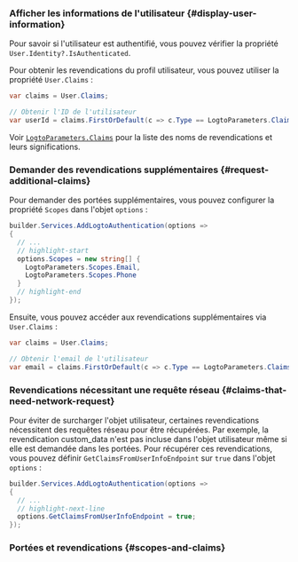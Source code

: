 
### Afficher les informations de l'utilisateur \{#display-user-information}

Pour savoir si l'utilisateur est authentifié, vous pouvez vérifier la propriété `User.Identity?.IsAuthenticated`.

Pour obtenir les revendications du profil utilisateur, vous pouvez utiliser la propriété `User.Claims` :

```csharp title="Controllers/HomeController.cs"
var claims = User.Claims;

// Obtenir l'ID de l'utilisateur
var userId = claims.FirstOrDefault(c => c.Type == LogtoParameters.Claims.Subject)?.Value;
```

Voir [`LogtoParameters.Claims`](https://github.com/logto-io/csharp/blob/master/src/Logto.AspNetCore.Authentication/LogtoParameters.cs) pour la liste des noms de revendications et leurs significations.

### Demander des revendications supplémentaires \{#request-additional-claims}

<FindUserInfoMissing method="User.Claims" />

<ScopesAndClaimsIntroduction />

Pour demander des portées supplémentaires, vous pouvez configurer la propriété `Scopes` dans l'objet `options` :

```csharp title="Program.cs"
builder.Services.AddLogtoAuthentication(options =>
{
  // ...
  // highlight-start
  options.Scopes = new string[] {
    LogtoParameters.Scopes.Email,
    LogtoParameters.Scopes.Phone
  }
  // highlight-end
});
```

Ensuite, vous pouvez accéder aux revendications supplémentaires via `User.Claims` :

```csharp title="Controllers/HomeController.cs"
var claims = User.Claims;

// Obtenir l'email de l'utilisateur
var email = claims.FirstOrDefault(c => c.Type == LogtoParameters.Claims.Email)?.Value;
```

### Revendications nécessitant une requête réseau \{#claims-that-need-network-request}

Pour éviter de surcharger l'objet utilisateur, certaines revendications nécessitent des requêtes réseau pour être récupérées. Par exemple, la revendication custom_data n'est pas incluse dans l'objet utilisateur même si elle est demandée dans les portées. Pour récupérer ces revendications, vous pouvez définir `GetClaimsFromUserInfoEndpoint` sur `true` dans l'objet `options` :

```csharp title="Program.cs"
builder.Services.AddLogtoAuthentication(options =>
{
  // ...
  // highlight-next-line
  options.GetClaimsFromUserInfoEndpoint = true;
});
```

### Portées et revendications \{#scopes-and-claims}

<ScopesAndClaims />
